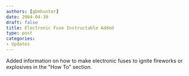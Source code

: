 ```yaml
---
authors: [gbmhunter]
date: 2004-04-30 
draft: false
title: Electronic Fuse Instructable Added
type: post
categories:
- Updates
---
```


Added information on how to make electronic fuses to ignite fireworks or explosives in the "How To" section.
